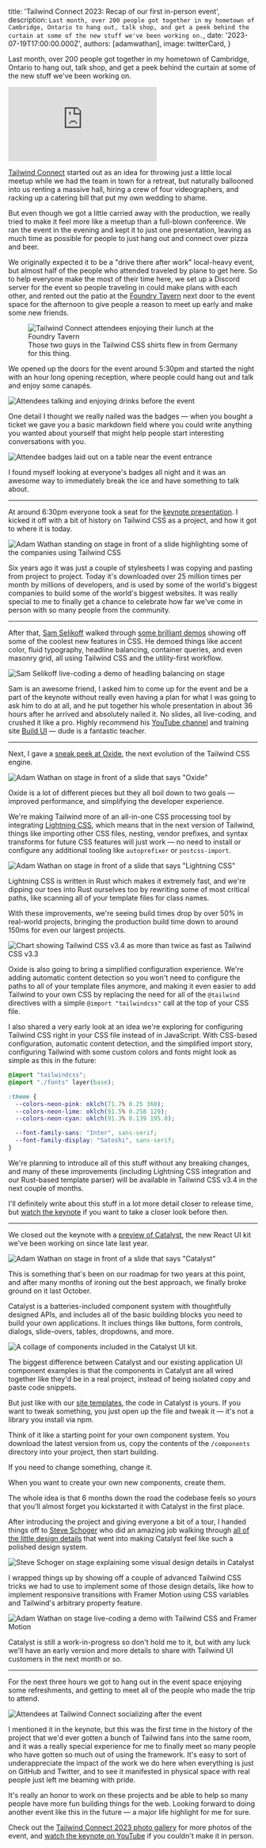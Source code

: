 
  title: 'Tailwind Connect 2023: Recap of our first in-person event',
  description: `Last month, over 200 people got together in my hometown of Cambridge, Ontario to hang out, talk shop, and get a peek behind the curtain at some of the new stuff we've been working on.`,
  date: '2023-07-19T17:00:00.000Z',
  authors: [adamwathan],
  image: twitterCard,
}

Last month, over 200 people got together in my hometown of Cambridge, Ontario to hang out, talk shop, and get a peek behind the curtain at some of the new stuff we've been working on.

<div className="aspect-w-16 aspect-h-9 my-12 bg-slate-700 rounded-xl overflow-hidden">
  <iframe
    className="rounded-xl"
    src="https://www.youtube.com/embed/CLkxRnRQtDE"
    frameBorder="0"
    allow="accelerometer; autoplay; clipboard-write; encrypted-media; gyroscope; picture-in-picture"
    allowFullScreen
  ></iframe>
</div>

[Tailwind Connect](https://connect.tailwindcss.com) started out as an idea for throwing just a little local meetup while we had the team in town for a retreat, but naturally ballooned into us renting a massive hall, hiring a crew of four videographers, and racking up a catering bill that put my own wedding to shame.

But even though we got a little carried away with the production, we really tried to make it feel more like a meetup than a full-blown conference. We ran the event in the evening and kept it to just one presentation, leaving as much time as possible for people to just hang out and connect over pizza and beer.

We originally expected it to be a "drive there after work" local-heavy event, but almost half of the people who attended traveled by plane to get here. So to help everyone make the most of their time here, we set up a Discord server for the event so people traveling in could make plans with each other, and rented out the patio at the [Foundry Tavern](https://www.instagram.com/foundrytavern/) next door to the event space for the afternoon to give people a reason to meet up early and make some new friends.

<figure>
  <div className="relative not-prose [a:not(:first-child)>&]:mt-[2em] [a:not(:last-child)>&]:mb-[2em] my-[2em] first:mt-0 last:mb-0 rounded-2xl overflow-hidden [figure>&]:my-0">
    <img src={foundryTavern.src} alt="Tailwind Connect attendees enjoying their lunch at the Foundry Tavern" decoding="async" />
    <div className="absolute inset-0 rounded-2xl ring-1 ring-inset ring-slate-900/10 dark:ring-white/10" />
  </div>
  <figcaption>Those two guys in the Tailwind CSS shirts flew in from Germany for this thing.</figcaption>
</figure>

We opened up the doors for the event around 5:30pm and started the night with an hour long opening reception, where people could hang out and talk and enjoy some canapés.

![Attendees talking and enjoying drinks before the event](https://res.cloudinary.com/tailwind-labs/image/upload/w_1536/connect/tailwind-connect-205_twujze.jpg)

One detail I thought we really nailed was the badges — when you bought a ticket we gave you a basic markdown field where you could write anything you wanted about yourself that might help people start interesting conversations with you.

![Attendee badges laid out on a table near the event entrance](https://res.cloudinary.com/tailwind-labs/image/upload/w_1536/connect/tailwind-connect-2_qrjpj0.jpg)

I found myself looking at everyone's badges all night and it was an awesome way to immediately break the ice and have something to talk about.

---

At around 6:30pm everyone took a seat for the [keynote presentation](https://www.youtube.com/watch?v=CLkxRnRQtDE&t=0s). I kicked it off with a bit of history on Tailwind CSS as a project, and how it got to where it is today.

![Adam Wathan standing on stage in front of a slide highlighting some of the companies using Tailwind CSS](https://res.cloudinary.com/tailwind-labs/image/upload/w_1536/connect/tailwind-connect-60_uyw5la.jpg)

Six years ago it was just a couple of stylesheets I was copying and pasting from project to project. Today it's downloaded over 25 million times per month by millions of developers, and is used by some of the world's biggest companies to build some of the world's biggest websites. It was really special to me to finally get a chance to celebrate how far we've come in person with so many people from the community.

---

After that, [Sam Selikoff](https://twitter.com/samselikoff) walked through [some brilliant demos](https://www.youtube.com/watch?v=CLkxRnRQtDE&t=600s) showing off some of the coolest new features in CSS. He demoed things like accent color, fluid typography, headline balancing, container queries, and even masonry grid, all using Tailwind CSS and the utility-first workflow.

![Sam Selikoff live-coding a demo of headling balancing on stage](https://res.cloudinary.com/tailwind-labs/image/upload/w_1536/connect/tailwind-connect-73_tvlsrp.jpg)

Sam is an awesome friend, I asked him to come up for the event and be a part of the keynote without really even having a plan for what I was going to ask him to do at all, and he put together his whole presentation in about 36 hours after he arrived and absolutely nailed it. No slides, all live-coding, and crushed it like a pro. Highly recommend his [YouTube channel](https://www.youtube.com/samselikoff) and training site [Build UI](https://buildui.com/) — dude is a fantastic teacher.

---

Next, I gave a [sneak peek at Oxide](https://www.youtube.com/watch?v=CLkxRnRQtDE&t=2146s), the next evolution of the Tailwind CSS engine.

![Adam Wathan on stage in front of a slide that says "Oxide"](https://res.cloudinary.com/tailwind-labs/image/upload/w_1536/connect/tailwind-connect-101_c9your.jpg)

Oxide is a lot of different pieces but they all boil down to two goals — improved performance, and simplifying the developer experience.

We're making Tailwind more of an all-in-one CSS processing tool by integrating [Lightning CSS](https://lightningcss.dev/), which means that in the next version of Tailwind, things like importing other CSS files, nesting, vendor prefixes, and syntax transforms for future CSS features will just work — no need to install or configure any additional tooling like `autoprefixer` or `postcss-import`.

![Adam Wathan on stage in front of a slide that says "Lightning CSS"](https://res.cloudinary.com/tailwind-labs/image/upload/w_1536/connect/tailwind-connect-112_uvpct5.jpg)

Lightning CSS is written in Rust which makes it extremely fast, and we're dipping our toes into Rust ourselves too by rewriting some of most critical paths, like scanning all of your template files for class names.

With these improvements, we're seeing build times drop by over 50% in real-world projects, bringing the production build time down to around 150ms for even our largest projects.

<div className="relative not-prose [a:not(:first-child)>&]:mt-[2em] [a:not(:last-child)>&]:mb-[2em] my-[2em] first:mt-0 last:mb-0 rounded-2xl overflow-hidden [figure>&]:my-0">
  <img src={oxidePerformance.src} alt="Chart showing Tailwind CSS v3.4 as more than twice as fast as Tailwind CSS v3.3" decoding="async" />
  <div className="absolute inset-0 rounded-2xl ring-1 ring-inset ring-slate-900/10 dark:ring-white/10" />
</div>


Oxide is also going to bring a simplified configuration experience. We're adding automatic content detection so you won't need to configure the paths to all of your template files anymore, and making it even easier to add Tailwind to your own CSS by replacing the need for all of the `@tailwind` directives with a simple `@import "tailwindcss"` call at the top of your CSS file.

I also shared a very early look at an idea we're exploring for configuring Tailwind CSS right in your CSS file instead of in JavaScript. With CSS-based configuration, automatic content detection, and the simplified import story, configuring Tailwind with some custom colors and fonts might look as simple as this in the future:

```css
@import "tailwindcss";
@import "./fonts" layer(base);

:theme {
  --colors-neon-pink: oklch(71.7% 0.25 360);
  --colors-neon-lime: oklch(91.5% 0.258 129);
  --colors-neon-cyan: oklch(91.3% 0.139 195.8);

  --font-family-sans: "Inter", sans-serif;
  --font-family-display: "Satoshi", sans-serif;
}
```

We're planning to introduce all of this stuff without any breaking changes, and many of these improvements (including Lightning CSS integration and our Rust-based template parser) will be available in Tailwind CSS v3.4 in the next couple of months.

I'll definitely write about this stuff in a lot more detail closer to release time, but [watch the keynote](https://www.youtube.com/watch?v=CLkxRnRQtDE&t=2146s) if you want to take a closer look before then.

---

We closed out the keynote with a [preview of Catalyst](https://youtu.be/CLkxRnRQtDE?t=3512), the new React UI kit we've been working on since late last year.

![Adam Wathan on stage in front of a slide that says "Catalyst"](https://res.cloudinary.com/tailwind-labs/image/upload/w_1536/connect/tailwind-connect-129_dbsbuj.jpg)

This is something that's been on our roadmap for two years at this point, and after many months of ironing out the best approach, we finally broke ground on it last October.

Catalyst is a batteries-included component system with thoughtfully designed APIs, and includes all of the basic building blocks you need to build your own applications. It inclues things like buttons, form controls, dialogs, slide-overs, tables, dropdowns, and more.

<div className="relative not-prose [a:not(:first-child)>&]:mt-[2em] [a:not(:last-child)>&]:mb-[2em] my-[2em] first:mt-0 last:mb-0 rounded-2xl overflow-hidden [figure>&]:my-0">
  <img src={catalystPreview.src} alt="A collage of components included in the Catalyst UI kit." decoding="async" />
  <div className="absolute inset-0 rounded-2xl ring-1 ring-inset ring-slate-900/10 dark:ring-white/10" />
</div>

The biggest difference between Catalyst and our existing application UI component examples is that the components in Catalyst are all wired together like they'd be in a real project, instead of being isolated copy and paste code snippets.

But just like with our [site templates](https://tailwindui.com/templates), the code in Catalyst is yours. If you want to tweak something, you just open up the file and tweak it — it's not a library you install via npm.

Think of it like a  starting point for your own component system. You download the latest version from us, copy the contents of the `/components` directory into your project, then start building.

If you need to change something, change it.

When you want to create your own new components, create them.

The whole idea is that 6 months down the road the codebase feels so _yours_ that you'll almost forget you kickstarted it with Catalyst in the first place.

After introducing the project and giving everyone a bit of a tour, I handed things off to [Steve Schoger](https://twitter.com/steveschoger) who did an amazing job walking through [all of the little design details](https://www.youtube.com/watch?v=CLkxRnRQtDE&t=4209s) that went into making Catalyst feel like such a polished design system.

![Steve Schoger on stage explaining some visual design details in Catalyst](https://res.cloudinary.com/tailwind-labs/image/upload/w_1536/connect/tailwind-connect-139_fvxk2r.jpg)

I wrapped things up by showing off a couple of advanced Tailwind CSS tricks we had to use to implement some of those design details, like how to implement responsive transitions with Framer Motion using CSS variables and Tailwind's arbitrary property feature.

![Adam Wathan on stage live-coding a demo with Tailwind CSS and Framer Motion](https://res.cloudinary.com/tailwind-labs/image/upload/w_1536/connect/tailwind-connect-149_ohxxxq.jpg)

Catalyst is still a work-in-progress so don't hold me to it, but with any luck we'll have an early version and more details to share with Tailwind UI customers in the next month or so.

---

For the next three hours we got to hang out in the event space enjoying some refreshments, and getting to meet all of the people who made the trip to attend.

![Attendees at Tailwind Connect socializing after the event](https://res.cloudinary.com/tailwind-labs/image/upload/w_1536/connect/tailwind-connect-240_iorjwp.jpg)

I mentioned it in the keynote, but this was the first time in the history of the project that we'd ever gotten a bunch of Tailwind fans into the same room, and it was a really special experience for me to finally meet so many people who have gotten so much out of using the framework. It's easy to sort of underappreciate the impact of the work we do here when everything is just on GitHub and Twitter, and to see it manifested in physical space with real people just left me beaming with pride.

It's really an honor to work on these projects and be able to help so many people have more fun building things for the web. Looking forward to doing another event like this in the future — a major life highlight for me for sure.

Check out the [Tailwind Connect 2023 photo gallery](https://connect.tailwindcss.com/photos) for more photos of the event, and [watch the keynote on YouTube](https://www.youtube.com/watch?v=CLkxRnRQtDE) if you couldn't make it in person.
